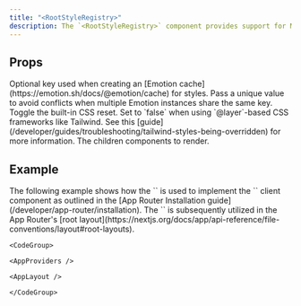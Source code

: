 ```yaml
---
title: "<RootStyleRegistry>"
description: The `<RootStyleRegistry>` component provides support for Makeswift's CSS-in-JS runtime in Next.js' App Router.
---
```



## Props


<ParamField query="cacheKey" type="string" default="mswft">
  Optional key used when creating an [Emotion cache](https://emotion.sh/docs/@emotion/cache) for styles. Pass a unique value to avoid conflicts when multiple Emotion instances share the same key.
</ParamField>

<ParamField query="enableCssReset" type="boolean" default={true}>
  Toggle the built-in CSS reset. Set to `false` when using `@layer`-based CSS frameworks like Tailwind. See this [guide](/developer/guides/troubleshooting/tailwind-styles-being-overridden) for more information.
</ParamField>

<ParamField query="children" type="React.Node">
  The children components to render.
</ParamField>

## Example

<Tabs>
  <Tab title="App Router">
    The following example shows how the `<RootStyleRegistry>` is used to implement the `<MakeswiftProvider>` client component as outlined in the [App Router Installation guide](/developer/app-router/installation). The `<MakeswiftProvider>` is subsequently utilized in the App Router's [root layout](https://nextjs.org/docs/app/api-reference/file-conventions/layout#root-layouts).

    <CodeGroup>

    <AppProviders />

    <AppLayout />

    </CodeGroup>

  </Tab>
</Tabs>
